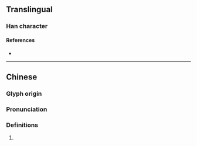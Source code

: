 {{character info}}
==Translingual==

===Han character===
{{Han char|rn=86|rad=火|as=05|sn=9|four=|canj=FWL|ids=⿰火甲}}

====References====
* {{Han ref|kx=0668.050|dkj=18933|dj=1077.090|hdz=32195.100|uh=70A0|ud=28832}}

----

==Chinese==
{{zh-forms}}

===Glyph origin===
{{Han etym}}

===Pronunciation===
{{zh-pron
|m=xiá
|c=saap6
|mc=y
|oc=y
|ma=
|cat=
}}

===Definitions===
{{zh-hanzi}}

# {{rfdef|zh}}